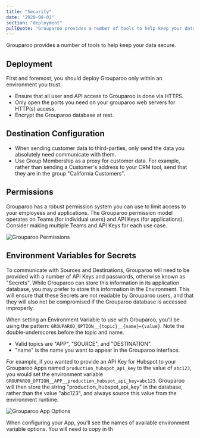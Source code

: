 ```yaml
---
title: "Security"
date: "2020-08-01"
section: "deployment"
pullQuote: "Grouparoo provides a number of tools to help keep your data secure."
---
```


Grouparoo provides a number of tools to help keep your data secure.

## Deployment

First and foremost, you should deploy Grouparoo only within an environment you trust.

- Ensure that all user and API access to Grouparoo is done via HTTPS.
- Only open the ports you need on your grouparoo web servers for HTTP(s) access.
- Encrypt the Grouparoo database at rest.

## Destination Configuration

- When sending customer data to third-parties, only send the data you absolutely need communicate with them.
- Use Group Membership as a proxy for customer data. For example, rather than sending a Customer's address to your CRM tool, send that they are in the group "California Customers".

## Permissions

Grouparoo has a robust permission system you can use to limit access to your employees and applications. The Grouparoo permission model operates on Teams (for individual users) and API Keys (for applications). Consider making multiple Teams and API Keys for each use case.

<Image
  unsized
  centered
  source="Grouparoo Permissions"
  alt="Grouparoo Permissions"
  src="docs/deployment/api-key-permissions.png"
/>

## Environment Variables for Secrets

To communicate with Sources and Destinations, Grouparoo will need to be provided with a number of API Keys and passwords, otherwise known as "Secrets". While Grouparoo can store this information in its application database, you may prefer to store this information in the Environment. This will ensure that these Secrets are not readable by Grouparoo users, and that they will also not be compromised if the Grouparoo database is accessed improperly.

When setting an Environment Variable to use with Grouparoo, you'll be using the pattern: `GROUPAROO_OPTION__{topic}__{name}={value}`. Note the double-underscores before the topic and name.

- Valid topics are "APP", "SOURCE", and "DESTINATION".
- "name" is the name you want to appear in the Grouparoo interface.

For example, if you wanted to provide an API Key for Hubspot to your Grouparoo Apps named `production_hubspot_api_key` to the value of `abc123`, you would set the environment variable `GROUPAROO_OPTION__APP__production_hubspot_api_key=abc123`. Grouparoo will then store the string "production_hubspot_api_key" in the database, rather than the value "abc123", and always source this value from the environment runtime.

<Image
  unsized
  centered
  source="Grouparoo App Options"
  alt="Grouparoo App Options"
  src="docs/deployment/environment-app-options.png"
/>

When configuring your App, you'll see the names of available environment variable options. You will need to copy in th
